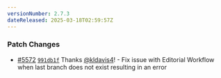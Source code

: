 ```yaml
---
versionNumber: 2.7.3
dateReleased: 2025-03-18T02:59:57Z
---
```


### Patch Changes

-   [#5572](https://github.com/tinacms/tinacms/pull/5572) [`991db1f`](https://github.com/tinacms/tinacms/commit/991db1f10c1f9cf9211d7e82bd56658cdcce24c7) Thanks [@kldavis4](https://github.com/kldavis4)! - Fix issue with Editorial Workflow when last branch does not exist resulting in an error

